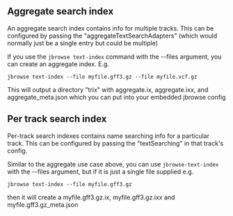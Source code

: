 
<Meta title="Text Searching" />

## Aggregate search index

An aggregate search index contains info for multiple tracks. This can be
configured by passing the "aggregateTextSearchAdapters" (which would normally
just be a single entry but could be multiple)

<Canvas withSource="open">
  <Story id="linear-view--with-text-searching" />
</Canvas>

If you use the `jbrowse text-index` command with the --files argument, you can
create an aggregate index. E.g.

```
jbrowse text-index --file myfile.gff3.gz --file myfile.vcf.gz
```

This will output a directory "trix" with aggregate.ix, aggregate.ixx, and
aggregate_meta.json which you can put into your embedded jbrowse config

## Per track search index

Per-track search indexes contains name searching info for a particular track.
This can be configured by passing the "textSearching" in that track's config.

<Canvas withSource="open">
  <Story id="linear-view--with-per-track-text-searching" />
</Canvas>

Similar to the aggregate use case above, you can use `jbrowse-text-index` with the --files argument, but if it is just a single file supplied e.g.

```
jbrowse text-index --file myfile.gff3.gz
```

then it will create a myfile.gff3.gz.ix, myfile.gff3.gz.ixx and myfile.gff3.gz_meta.json
